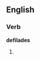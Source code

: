 
==English==

===Verb===
'''defilades'''

# {{third-person singular of|[[defilade]]}}
{{anagrams:en/addeefils}}